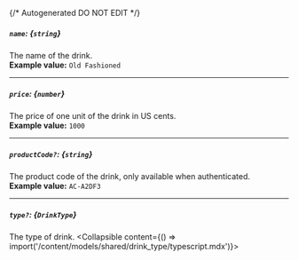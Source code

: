 {/* Autogenerated DO NOT EDIT  */}

##### `name`: *{`string`}*
The name of the drink.
<br/>
**Example value:** `Old Fashioned`

---
##### `price`: *{`number`}*
The price of one unit of the drink in US cents.
<br/>
**Example value:** `1000`

---
##### `productCode?`: *{`string`}*
The product code of the drink, only available when authenticated.
<br/>
**Example value:** `AC-A2DF3`

---
##### `type?`: *{`DrinkType`}*
The type of drink.
<Collapsible content={() => import('/content/models/shared/drink_type/typescript.mdx')}>
</Collapsible>

